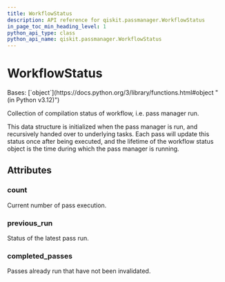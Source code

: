 ```yaml
---
title: WorkflowStatus
description: API reference for qiskit.passmanager.WorkflowStatus
in_page_toc_min_heading_level: 1
python_api_type: class
python_api_name: qiskit.passmanager.WorkflowStatus
---
```


# WorkflowStatus

<Class id="qiskit.passmanager.WorkflowStatus" isDedicatedPage={true} github="https://github.com/Qiskit/qiskit/tree/main/qiskit/passmanager/compilation_status.py#L36-L52" signature="qiskit.passmanager.WorkflowStatus(count=0, completed_passes=<factory>, previous_run=RunState.FAIL)" modifiers="class">
  Bases: [`object`](https://docs.python.org/3/library/functions.html#object "(in Python v3.12)")

  Collection of compilation status of workflow, i.e. pass manager run.

  This data structure is initialized when the pass manager is run, and recursively handed over to underlying tasks. Each pass will update this status once after being executed, and the lifetime of the workflow status object is the time during which the pass manager is running.

  ## Attributes

  ### count

  <Attribute id="qiskit.passmanager.WorkflowStatus.count" attributeTypeHint="int" attributeValue="0">
    Current number of pass execution.
  </Attribute>

  ### previous\_run

  <Attribute id="qiskit.passmanager.WorkflowStatus.previous_run" attributeTypeHint="RunState" attributeValue="1">
    Status of the latest pass run.
  </Attribute>

  ### completed\_passes

  <Attribute id="qiskit.passmanager.WorkflowStatus.completed_passes" attributeTypeHint="set">
    Passes already run that have not been invalidated.
  </Attribute>
</Class>

